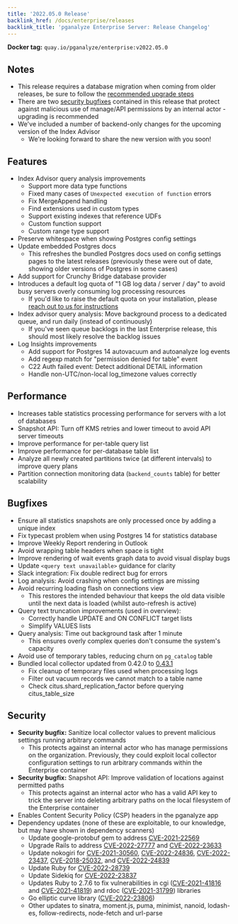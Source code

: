 ```yaml
---
title: '2022.05.0 Release'
backlink_href: /docs/enterprise/releases
backlink_title: 'pganalyze Enterprise Server: Release Changelog'
---
```


**Docker tag:** `quay.io/pganalyze/enterprise:v2022.05.0`

## Notes

* This release requires a database migration when coming from older releases, be sure to follow the [recommended upgrade steps](/docs/enterprise/upgrade)
* There are two [security bugfixes](#security) contained in this release that protect against malicious use of manage/API permissions by an internal actor - upgrading is recommended
* We've included a number of backend-only changes for the upcoming version of the Index Advisor
  - We're looking forward to share the new version with you soon!


## Features

- Index Advisor query analysis improvements
  - Support more data type functions
  - Fixed many cases of `Unexpected execution of function` errors
  - Fix MergeAppend handling
  - Find extensions used in custom types
  - Support existing indexes that reference UDFs
  - Custom function support
  - Custom range type support
- Preserve whitespace when showing Postgres config settings
- Update embedded Postgres docs
  - This refreshes the bundled Postgres docs used on config settings pages to the latest releases
    (previously these were out of date, showing older versions of Postgres in some cases)
- Add support for Crunchy Bridge database provider
- Introduces a default log quota of "1 GB log data / server / day" to avoid busy servers overly consuming log processing resources
  - If you'd like to raise the default quota on your installation, please [reach out to us for instructions](mailto:support@pganalyze.com)
- Index advisor query analysis: Move background process to a dedicated queue, and run daily (instead of continuously)
  - If you've seen queue backlogs in the last Enterprise release, this should most likely resolve the backlog issues
- Log Insights improvements
  - Add support for Postgres 14 autovacuum and autoanalyze log events
  - Add regexp match for "permission denied for table" event
  - C22 Auth failed event: Detect additional DETAIL information
  - Handle non-UTC/non-local log_timezone values correctly


## Performance

- Increases table statistics processing performance for servers with a lot of databases
- Snapshot API: Turn off KMS retries and lower timeout to avoid API server timeouts
- Improve performance for per-table query list
- Improve performance for per-database table list
- Analyze all newly created partitions twice (at different intervals) to improve query plans
- Partition connection monitoring data (`backend_counts` table) for better scalability


## Bugfixes

- Ensure all statistics snapshots are only processed once by adding a unique index
- Fix typecast problem when using Postgres 14 for statistics database
- Improve Weekly Report rendering in Outlook
- Avoid wrapping table headers when space is tight
- Improve rendering of wait events graph data to avoid visual display bugs
- Update `<query text unavailable>` guidance for clarity
- Slack integration: Fix double redirect bug for errors
- Log analysis: Avoid crashing when config settings are missing
- Avoid recurring loading flash on connections view
  - This restores the intended behaviour that keeps the old data visible until
    the next data is loaded (whilst auto-refresh is active)
- Query text truncation improvements (used in overview):
  - Correctly handle UPDATE and ON CONFLICT target lists
  - Simplify VALUES lists
- Query analysis: Time out background task after 1 minute
  - This ensures overly complex queries don't consume the system's capacity
- Avoid use of temporary tables, reducing churn on `pg_catalog` table
- Bundled local collector updated from 0.42.0 to [0.43.1](https://github.com/pganalyze/collector/blob/main/CHANGELOG.md#0431------2022-05-02)
  - Fix cleanup of temporary files used when processing logs
  - Filter out vacuum records we cannot match to a table name
  - Check citus.shard_replication_factor before querying citus_table_size


## Security

- **Security bugfix:** Sanitize local collector values to prevent malicious settings running arbitrary commands
  - This protects against an internal actor who has manage permissions on the
    organization. Previously, they could exploit local collector configuration
    settings to run arbitrary commands within the Enterprise container
- **Security bugfix:** Snapshot API: Improve validation of locations against permitted paths
  - This protects against an internal actor who has a valid API key to trick the server
    into deleting arbitrary paths on the local filesystem of the Enterprise container
- Enables Content Security Policy (CSP) headers in the pganalyze app
- Dependency updates (none of these are exploitable, to our knowledge, but may have shown in dependency scanners)
  - Update google-protobuf gem to address [CVE-2021-22569](https://nvd.nist.gov/vuln/detail/CVE-2021-22569)
  - Upgrade Rails to address [CVE-2022-27777](https://discuss.rubyonrails.org/t/cve-2022-27777-possible-xss-vulnerability-in-action-view-tag-helpers/80534) and [CVE-2022-23633](https://nvd.nist.gov/vuln/detail/CVE-2022-23633)
  - Update nokogiri for [CVE-2021-30560](https://nvd.nist.gov/vuln/detail/CVE-2021-30560), [CVE-2022-24836](https://nvd.nist.gov/vuln/detail/CVE-2022-24836), [CVE-2022-23437](https://nvd.nist.gov/vuln/detail/CVE-2022-23437), [CVE-2018-25032](https://nvd.nist.gov/vuln/detail/CVE-2018-25032), and [CVE-2022-24839](https://nvd.nist.gov/vuln/detail/CVE-2022-24839)
  - Update Ruby for [CVE-2022-28739](https://www.ruby-lang.org/en/news/2022/04/12/buffer-overrun-in-string-to-float-cve-2022-28739/)
  - Update Sidekiq for [CVE-2022-23837](https://nvd.nist.gov/vuln/detail/CVE-2022-23837)
  - Updates Ruby to 2.7.6 to fix vulnerabilities in cgi ([CVE-2021-41816](https://www.ruby-lang.org/en/news/2021/11/24/buffer-overrun-in-cgi-escape_html-cve-2021-41816/) and [CVE-2021-41819](https://www.ruby-lang.org/en/news/2021/11/24/cookie-prefix-spoofing-in-cgi-cookie-parse-cve-2021-41819/)) and rdoc ([CVE-2021-31799](https://www.ruby-lang.org/en/news/2021/05/02/os-command-injection-in-rdoc/)) libraries
  - Go elliptic curve library ([CVE-2022-23806](https://nvd.nist.gov/vuln/detail/cve-2022-23806))
  - Other updates to sinatra, moment.js, puma, minimist, nanoid, lodash-es, follow-redirects, node-fetch and url-parse
